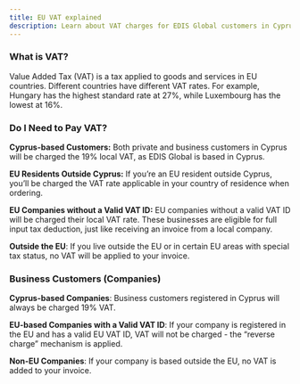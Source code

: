 ```yaml
---
title: EU VAT explained
description: Learn about VAT charges for EDIS Global customers in Cyprus, the EU, and beyond, including business exemptions and local tax rates.
---
```


### What is VAT?

Value Added Tax (VAT) is a tax applied to goods and services in EU countries. Different countries have different VAT rates. For example, Hungary has the highest standard rate at 27%, while Luxembourg has the lowest at 16%.

### Do I Need to Pay VAT?&#x20;

**Cyprus-based Customers:** Both private and business customers in Cyprus will be charged the 19% local VAT, as EDIS Global is based in Cyprus.

**EU Residents Outside Cyprus:** If you’re an EU resident outside Cyprus, you’ll be charged the VAT rate applicable in your country of residence when ordering.

**EU Companies without a Valid VAT ID:** EU companies without a valid VAT ID will be charged their local VAT rate. These businesses are eligible for full input tax deduction, just like receiving an invoice from a local company.

**Outside the EU**: If you live outside the EU or in certain EU areas with special tax status, no VAT will be applied to your invoice.

### Business Customers (Companies)

**Cyprus-based Companies**: Business customers registered in Cyprus will always be charged 19% VAT.

**EU-based Companies with a Valid VAT ID**: If your company is registered in the EU and has a valid EU VAT ID, VAT will not be charged - the “reverse charge” mechanism is applied.

**Non-EU Companies**: If your company is based outside the EU, no VAT is added to your invoice.
